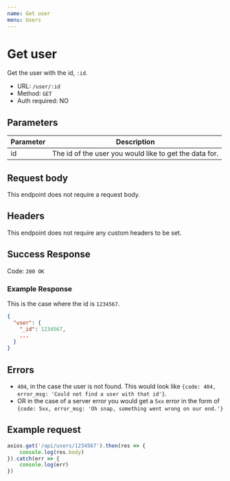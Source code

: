 ```yaml
---
name: Get user
menu: Users
---
```


# Get user
Get the user with the id, `:id`.
- URL: `/user/:id`
- Method: `GET`
- Auth required: NO

## Parameters
|Parameter|Description                                            |
|---------|-------------------------------------------------------|
|id       | The id of the user you would like to get the data for.|

## Request body
This endpoint does not require a request body.

## Headers
This endpoint does not require any custom headers to be set.

## Success Response
Code: `200 OK`
### Example Response
This is the case where the id is `1234567`.
```json
{
  "user": {
    "_id": 1234567,
    ...
  }
}
```

## Errors
- `404`, in the case the user is not found. This would look like `{code: 404, error_msg: 'Could not find a user with that id'}`.
- OR in the case of a server error you would get a `5xx` error in the form of `{code: 5xx, error_msg: 'Oh snap, something went wrong on our end.'}`

## Example request
```js
axios.get('/api/users/1234567').then(res => {
    console.log(res.body)
}).catch(err => {
    console.log(err)
})
```